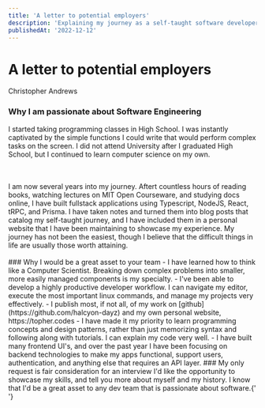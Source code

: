 ```yaml
---
title: 'A letter to potential employers'
description: 'Explaining my journey as a self-taught software developer'
publishedAt: '2022-12-12'
---
```


# A letter to potential employers

Christopher Andrews

### Why I am passionate about Software Engineering

I started taking programming classes in High School. I was instantly captivated by the simple functions I could write that would perform complex tasks on the screen. I did not attend University after I graduated High School, but I continued to learn computer science on my own.

<br />
<br />
I am now several years into my journey. Aftert countless hours of reading books,
watching lectures on MIT Open Courseware, and studying docs online, I have built
fullstack applications using Typescript, NodeJS, React, tRPC, and Prisma. I have
taken notes and turned them into blog posts that catalog my self-taught journey,
and I have included them in a personal website that I have been maintaining to
showcase my experience. My journey has not been the easiest, though I believe
that the difficult things in life are usually those worth attaining.
<br />
<br />
### Why I would be a great asset to your team - I have learned how to think like
a Computer Scientist. Breaking down complex problems into smaller, more easily managed
components is my specialty. - I've been able to develop a highly productive developer
workflow. I can navigate my editor, execute the most important linux commands, and
manage my projects very effectively. - I publish most, if not all, of my work on
[github](https://github.com/halcyon-dayz) and my own personal website, https://topher.codes
- I have made it my priority to learn programming concepts and design patterns, rather
than just memorizing syntax and following along with tutorials. I can explain my
code very well. - I have built many frontend UI's, and over the past year I have
been focusing on backend technologies to make my apps functional, support users,
authentication, and anything else that requires an API layer. ### My only request
is fair consideration for an interview I'd like the opportunity to showcase my skills,
and tell you more about myself and my history. I know that I'd be a great asset to
any dev team that is passionate about software.{' '}
